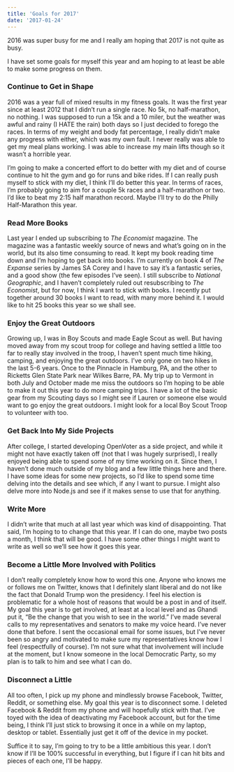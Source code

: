 ```yaml
---
title: 'Goals for 2017'
date: '2017-01-24'
---
```


2016 was super busy for me and I really am hoping that 2017 is not quite as busy.

I have set some goals for myself this year and am hoping to at least be able to make some progress on them.

<h3>Continue to Get in Shape</h3>
2016 was a year full of mixed results in my fitness goals.  It was the first year since at least 2012 that I didn’t run a single race.  No 5k, no half-marathon, no nothing.  I was supposed to run a 15k and a 10 miler, but the weather was awful and rainy (I HATE the rain) both days so I just decided to forego the races.  In terms of my weight and body fat percentage, I really didn’t make any progress with either, which was my own fault.  I never really was able to get my meal plans working.  I was able to increase my main lifts though so it wasn’t a horrible year.

I’m going to make a concerted effort to do better with my diet and of course continue to hit the gym and go for runs and bike rides. If I can really push myself to stick with my diet, I think I’ll do better this year. In terms of races, I’m probably going to aim for a couple 5k races and a half-marathon or two. I’d like to beat my 2:15 half marathon record. Maybe I’ll try to do the Philly Half-Marathon this year.

<h3>Read More Books</h3>
Last year I ended up subscribing to <em>The Economist</em> magazine.  The magazine was a fantastic weekly source of news and what’s going on in the world, but its also time consuming to read.  It kept my book reading time down and I’m hoping to get back into books.  I’m currently on book 4 of <em>The Expanse</em> series by James SA Corey and I have to say it’s a fantastic series, and a good show (the few episodes I’ve seen).  I still subscribe to <em>National Geographic</em>, and I haven’t completely ruled out resubscribing to <em>The Economist</em>, but for now, I think I want to stick with books.  I recently put together around 30 books I want to read, with many more behind it.  I would like to hit 25 books this year so we shall see.

<h3>Enjoy the Great Outdoors</h3>
Growing up, I was in Boy Scouts and made Eagle Scout as well.  But having moved away from my scout troop for college and having settled a little too far to really stay involved in the troop, I haven’t spent much time hiking, camping, and enjoying the great outdoors.  I’ve only gone on two hikes in the last 5-6 years.  Once to the Pinnacle in Hamburg, PA, and the other to Ricketts Glen State Park near Wilkes Barre, PA.  My trip up to Vermont in both July and October made me miss the outdoors so I’m hoping to be able to make it out this year to do more camping trips.  I have a lot of the basic gear from my Scouting days so I might see if Lauren or someone else would want to go enjoy the great outdoors.  I might look for a local Boy Scout Troop to volunteer with too.

<h3>Get Back Into My Side Projects</h3>
After college, I started developing OpenVoter as a side project, and while it might not have exactly taken off (not that I was hugely surprised), I really enjoyed being able to spend some of my time working on it.  Since then, I haven’t done much outside of my blog and a few little things here and there.  I have some ideas for some new projects, so I’d like to spend some time delving into the details and see which, if any I want to pursue.  I might also delve more into Node.js and see if it makes sense to use that for anything.

<h3>Write More</h3>
I didn’t write that much at all last year which was kind of disappointing.  That said, I’m hoping to to change that this year.  If I can do one, maybe two posts a month, I think that will be good.  I have some other things I might want to write as well so we’ll see how it goes this year.

<h3>Become a Little More Involved with Politics</h3>
I don’t really completely know how to word this one.  Anyone who knows me or follows me on Twitter, knows that I definitely slant liberal and do not like the fact that Donald Trump won the presidency.  I feel his election is problematic for a whole host of reasons that would be a post in and of itself.  My goal this year is to get involved, at least at a local level and as Ghandi put it, “Be the change that you wish to see in the world.”  I’ve made several calls to my representatives and senators to make my voice heard.  I’ve never done that before.  I sent the occasional email for some issues, but I’ve never been so angry and motivated to make sure my representatives know how I feel (respectfully of course).  I’m not sure what that involvement will include at the moment, but I know someone in the local Democratic Party, so my plan is to talk to him and see what I can do.

<h3>Disconnect a Little</h3>
All too often, I pick up my phone and mindlessly browse Facebook, Twitter, Reddit, or something else.  My goal this year is to disconnect some.  I deleted Facebook & Reddit from my phone and will hopefully stick with that.  I’ve toyed with the idea of deactivating my Facebook account, but for the time being, I think I’ll just stick to browsing it once in a while on my laptop, desktop or tablet.  Essentially just get it off of the device in my pocket.

Suffice it to say, I’m going to try to be a little ambitious this year. I don’t know if I’ll be 100% successful in everything, but I figure if I can hit bits and pieces of each one, I’ll be happy.
